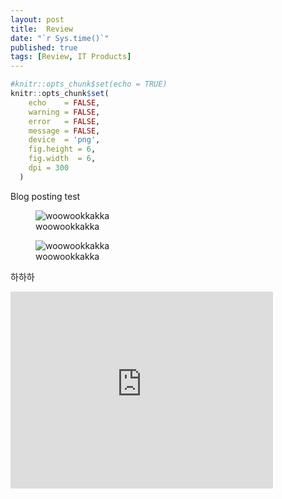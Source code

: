 ```yaml
---
layout: post
title:  Review
date: "`r Sys.time()`"
published: true
tags: [Review, IT Products]
---
```


```r
#knitr::opts_chunk$set(echo = TRUE)
knitr::opts_chunk$set(
    echo    = FALSE,
    warning = FALSE,
    error   = FALSE,
    message = FALSE,
    device  = 'png',
    fig.height = 6,
    fig.width  = 6,
    dpi = 300
  )
```

Blog posting test

![woowookkakka](/figure/source/review/2016-11-22-review/1.jpg)

![woowookkakka](./1.png)


하하하

<iframe width="420" height="315" src="http://www.youtube.com/embed/dQw4w9WgXcQ" frameborder="0" allowfullscreen></iframe>
